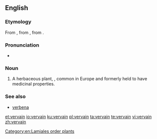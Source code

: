 ==English==
{{rfi|en}}

===Etymology===
From {{etyl|xno|en}}, from {{etyl|fro|en}} {{term|verveine|lang=fro}}, from {{etyl|la|en}} {{term|verbena|lang=la}}.

===Pronunciation===
* {{IPA|/vɜːveɪn/|lang=en}}

===Noun===
{{en-noun}}

# A herbaceous plant, {{taxlink|Verbena officinalis|species|noshow=1}}, common in Europe and formerly held to have medicinal properties.

===See also===
* [[verbena]]

[[Category:en:Lamiales order plants]]

[[et:vervain]]
[[io:vervain]]
[[ku:vervain]]
[[pl:vervain]]
[[ta:vervain]]
[[te:vervain]]
[[vi:vervain]]
[[zh:vervain]]